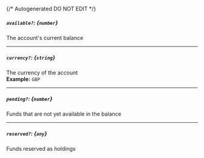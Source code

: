 {/* Autogenerated DO NOT EDIT  */}
##### `available?`: *{`number`}*
The account's current balance

---
##### `currency?`: *{`string`}*
The currency of the account
<br/>
**Example:** `GBP`

---
##### `pending?`: *{`number`}*
Funds that are not yet available in the balance

---
##### `reserved?`: *{`any`}*
Funds reserved as holdings

